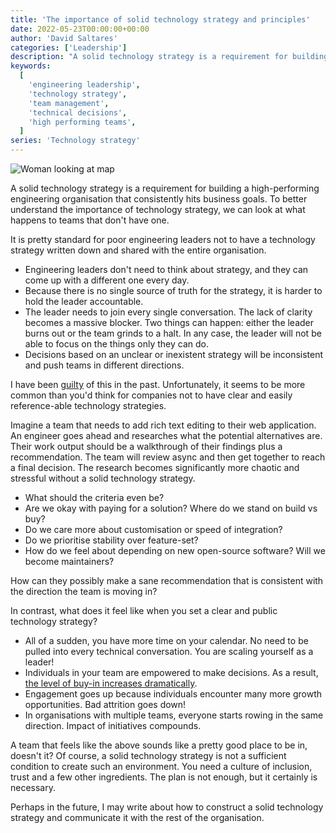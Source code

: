 ```yaml
---
title: 'The importance of solid technology strategy and principles'
date: 2022-05-23T00:00:00+00:00
author: 'David Saltares'
categories: ['Leadership']
description: "A solid technology strategy is a requirement for building a high-performing engineering organisation that consistently hits business goals. In this article I cover what happens when teams don't have one compared to teams that do."
keywords:
  [
    'engineering leadership',
    'technology strategy',
    'team management',
    'technical decisions',
    'high performing teams',
  ]
series: 'Technology strategy'
---
```


![Woman looking at map](/img/woman-looking-at-map.webp 'By Nick on Unsplash')

A solid technology strategy is a requirement for building a high-performing engineering organisation that consistently hits business goals. To better understand the importance of technology strategy, we can look at what happens to teams that don't have one.

It is pretty standard for poor engineering leaders not to have a technology strategy written down and shared with the entire organisation.

- Engineering leaders don't need to think about strategy, and they can come up with a different one every day.
- Because there is no single source of truth for the strategy, it is harder to hold the leader accountable.
- The leader needs to join every single conversation. The lack of clarity becomes a massive blocker. Two things can happen: either the leader burns out or the team grinds to a halt. In any case, the leader will not be able to focus on the things only they can do.
- Decisions based on an unclear or inexistent strategy will be inconsistent and push teams in different directions.

I have been [guilty](/5-mistakes-i-have-made-as-an-engineering-leader/) of this in the past. Unfortunately, it seems to be more common than you'd think for companies not to have clear and easily reference-able technology strategies.

Imagine a team that needs to add rich text editing to their web application. An engineer goes ahead and researches what the potential alternatives are. Their work output should be a walkthrough of their findings plus a recommendation. The team will review async and then get together to reach a final decision. The research becomes significantly more chaotic and stressful without a solid technology strategy.

- What should the criteria even be?
- Are we okay with paying for a solution? Where do we stand on build vs buy?
- Do we care more about customisation or speed of integration?
- Do we prioritise stability over feature-set?
- How do we feel about depending on new open-source software? Will we become maintainers?

How can they possibly make a sane recommendation that is consistent with the direction the team is moving in?

In contrast, what does it feel like when you set a clear and public technology strategy?

- All of a sudden, you have more time on your calendar. No need to be pulled into every technical conversation. You are scaling yourself as a leader!
- Individuals in your team are empowered to make decisions. As a result, [the level of buy-in increases dramatically](https://themanagershandbook.com/working-as-a-team/decision-making#getting-buy-in).
- Engagement goes up because individuals encounter many more growth opportunities. Bad attrition goes down!
- In organisations with multiple teams, everyone starts rowing in the same direction. Impact of initiatives compounds.

A team that feels like the above sounds like a pretty good place to be in, doesn't it? Of course, a solid technology strategy is not a sufficient condition to create such an environment. You need a culture of inclusion, trust and a few other ingredients. The plan is not enough, but it certainly is necessary.

Perhaps in the future, I may write about how to construct a solid technology strategy and communicate it with the rest of the organisation.
